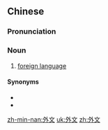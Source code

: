 ==Chinese==
{{zh-forms}}

===Pronunciation===
{{zh-pron
|m=wàiwén
|c=ngoi6 man4
|mn=gōa-bûn
|cat=n
}}

===Noun===
{{zh-noun}}

# [[foreign language]]

====Synonyms====
* {{zh-l|外國語}}
* {{zh-l|外語}}

{{zh-cat|Linguistics}}

[[zh-min-nan:外文]]
[[uk:外文]]
[[zh:外文]]